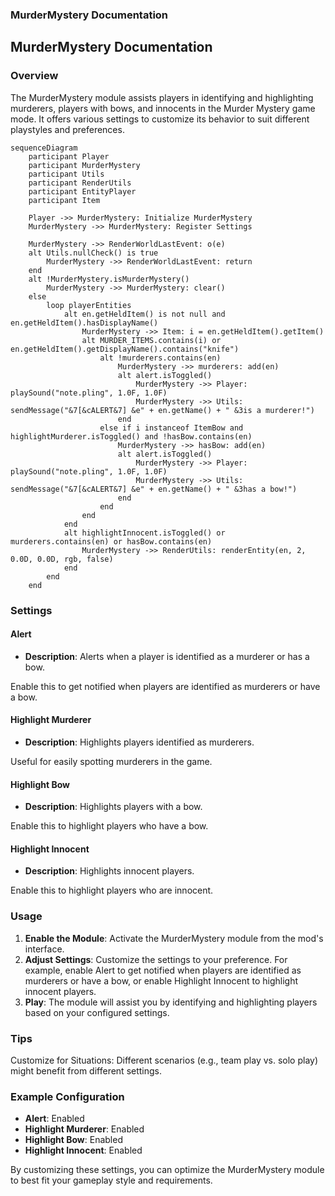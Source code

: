 
### MurderMystery Documentation


## MurderMystery Documentation

### Overview
The MurderMystery module assists players in identifying and highlighting murderers, players with bows, and innocents in the Murder Mystery game mode. It offers various settings to customize its behavior to suit different playstyles and preferences.

```mermaid
sequenceDiagram
    participant Player
    participant MurderMystery
    participant Utils
    participant RenderUtils
    participant EntityPlayer
    participant Item

    Player ->> MurderMystery: Initialize MurderMystery
    MurderMystery ->> MurderMystery: Register Settings

    MurderMystery ->> RenderWorldLastEvent: o(e)
    alt Utils.nullCheck() is true
        MurderMystery ->> RenderWorldLastEvent: return
    end
    alt !MurderMystery.isMurderMystery()
        MurderMystery ->> MurderMystery: clear()
    else
        loop playerEntities
            alt en.getHeldItem() is not null and en.getHeldItem().hasDisplayName()
                MurderMystery ->> Item: i = en.getHeldItem().getItem()
                alt MURDER_ITEMS.contains(i) or en.getHeldItem().getDisplayName().contains("knife")
                    alt !murderers.contains(en)
                        MurderMystery ->> murderers: add(en)
                        alt alert.isToggled()
                            MurderMystery ->> Player: playSound("note.pling", 1.0F, 1.0F)
                            MurderMystery ->> Utils: sendMessage("&7[&cALERT&7] &e" + en.getName() + " &3is a murderer!")
                        end
                    else if i instanceof ItemBow and highlightMurderer.isToggled() and !hasBow.contains(en)
                        MurderMystery ->> hasBow: add(en)
                        alt alert.isToggled()
                            MurderMystery ->> Player: playSound("note.pling", 1.0F, 1.0F)
                            MurderMystery ->> Utils: sendMessage("&7[&cALERT&7] &e" + en.getName() + " &3has a bow!")
                        end
                    end
                end
            end
            alt highlightInnocent.isToggled() or murderers.contains(en) or hasBow.contains(en)
                MurderMystery ->> RenderUtils: renderEntity(en, 2, 0.0D, 0.0D, rgb, false)
            end
        end
    end
```

### Settings

#### Alert
- **Description**: Alerts when a player is identified as a murderer or has a bow.

<Callout type="default" emoji="️👾">
Enable this to get notified when players are identified as murderers or have a bow.
</Callout>

#### Highlight Murderer
- **Description**: Highlights players identified as murderers.

<Callout type="default" emoji="️👾">
Useful for easily spotting murderers in the game.
</Callout>

#### Highlight Bow
- **Description**: Highlights players with a bow.

<Callout type="default" emoji="️👾">
Enable this to highlight players who have a bow.
</Callout>

#### Highlight Innocent
- **Description**: Highlights innocent players.

<Callout type="default" emoji="️👾">
Enable this to highlight players who are innocent.
</Callout>

### Usage
1. **Enable the Module**: Activate the MurderMystery module from the mod's interface.
2. **Adjust Settings**: Customize the settings to your preference. For example, enable Alert to get notified when players are identified as murderers or have a bow, or enable Highlight Innocent to highlight innocent players.
3. **Play**: The module will assist you by identifying and highlighting players based on your configured settings.

### Tips
<Callout type="default" emoji="️🚀">
Customize for Situations: Different scenarios (e.g., team play vs. solo play) might benefit from different settings.
</Callout>

### Example Configuration
- **Alert**: Enabled
- **Highlight Murderer**: Enabled
- **Highlight Bow**: Enabled
- **Highlight Innocent**: Enabled

By customizing these settings, you can optimize the MurderMystery module to best fit your gameplay style and requirements.